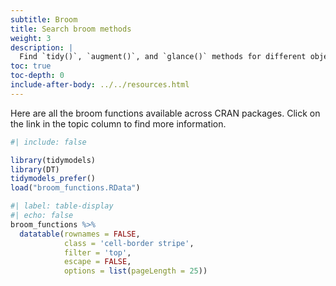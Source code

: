 ```yaml
---
subtitle: Broom
title: Search broom methods
weight: 3
description: | 
  Find `tidy()`, `augment()`, and `glance()` methods for different objects.
toc: true
toc-depth: 0
include-after-body: ../../resources.html
---
```


Here are all the broom functions available across CRAN packages. Click on the link in the topic column to find more information.



```r
#| include: false

library(tidymodels)
library(DT)
tidymodels_prefer()
load("broom_functions.RData")
```

```r
#| label: table-display
#| echo: false
broom_functions %>% 
  datatable(rownames = FALSE,
            class = 'cell-border stripe',
            filter = 'top',
            escape = FALSE,
            options = list(pageLength = 25))
```
